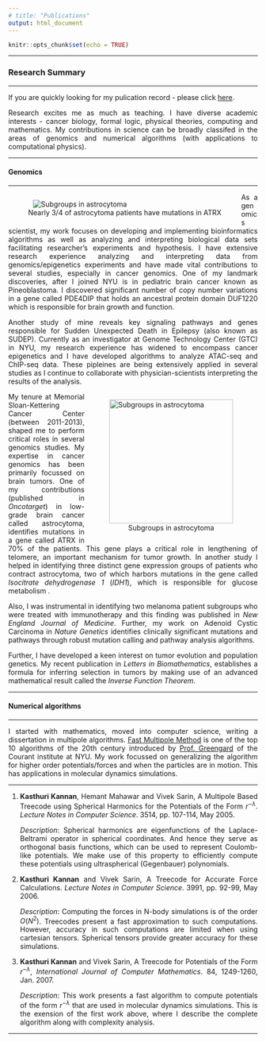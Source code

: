 ```yaml
---
# title: "Publications"
output: html_document
---
```


```r
knitr::opts_chunk$set(echo = TRUE)
```

<style>

body {
text-align: justify;}

figure figcaption {
    text-align: center;}
</style>


---

### Research Summary

---

If you are quickly looking for my pulication record - please click [here](https://kannan-kasthuri.github.io/publications.html). 

Research excites me as much as teaching. I have diverse academic interests - cancer biology, formal logic, physical theories, computing and mathematics. My contributions in science can be broadly classifed in the areas of genomics and numerical algorithms (with applications to computational physics).

---

#### Genomics

---

<!-- <img style="float: left;" src="ATRX.png" alt="genomics" hspace="10"> -->

<figure style="float:left;">
  <img alt="Subgroups in astrocytoma" src="ATRX.png" hspace="10" />
  <figcaption> Nearly 3/4 of astrocytoma patients have mutations in ATRX </figcaption>
</figure>


As a genomics scientist, my work focuses on developing and implementing bioinformatics algorithms as well as analyzing and interpreting biological data sets facilitating researcher’s experiments and hypothesis. I have extensive research experience analyzing and interpreting data from genomics/epigenetics experiments and have made vital contributions to several studies, especially in cancer genomics. One of my landmark discoveries, after I joined NYU is in pediatric brain cancer known as Pineoblastoma. I discovered significant number of copy number variations in a gene called PDE4DIP that holds an ancestral protein domain DUF1220 which is responsible for brain growth and function. 

Another study of mine reveals key signaling pathways and genes responsible for Sudden Unexpected Death in Epilepsy (also known as SUDEP). Currently as an investigator at Genome Technology Center (GTC) in NYU, my research experience has widened to encompass cancer epigenetics and I have developed algorithms to analyze ATAC-seq and ChIP-seq data. These pipleines are being extensively applied in several studies as I continue to collaborate with physician-scientists interpreting the results of the analysis.

<figure style="float:right;">
  <img alt="Subgroups in astrocytoma" src="astro.png" width="250" height="250" hspace="10" />
  <figcaption> Subgroups in astrocytoma </figcaption>
</figure>

My tenure at Memorial Sloan-Kettering Cancer Center (between 2011-2013), shaped me to perform critical roles in several genomics studies. My expertise in cancer genomics has been primarily focussed on brain tumors. One of my contributions (published in _Oncotarget_) in low-grade brain cancer called astrocytoma, identifies mutations in a gene called ATRX in 70% of the patients. This gene plays a critical role in lengthening of telomere, an important mechanism for tumor growth. In another study I helped in identifying three distinct gene expression groups of patients who contract astrocytoma, two of which harbors mutations in the gene called _Isocitrate dehydrogenase 1_ (_IDH1_), which is responsible for glucose metabolism . 


Also, I was instrumental in identifying two melanoma patient subgroups who were treated with immunotherapy and this finding was published in _New England Journal of Medicine_. Further, my work on Adenoid Cystic Carcinoma in _Nature Genetics_ identifies clinically significant mutations and pathways through robust mutation calling and pathway analysis algorithms.

Further, I have developed a keen interest on tumor evolution and population genetics. My recent publication in _Letters in Biomathematics_, establishes a formula for inferring selection in tumors by making use of an advanced mathematical result called the _Inverse Function Theorem_. 

---

#### Numerical algorithms

---

I started with mathematics, moved into computer science, writing a dissertation in multipole algorithms. [Fast Multipole Method](https://en.wikipedia.org/wiki/Fast_multipole_method) is one of the top 10 algorithms of the 20th century introduced by [Prof. Greengard](https://en.wikipedia.org/wiki/Leslie_Greengard) of the Courant institute at NYU. My work focussed on generalizing the algorithm for higher order potentials/forces and when the particles are in motion. This has applications in molecular dynamics simulations.

---

1. **Kasthuri Kannan**, Hemant Mahawar and Vivek Sarin, A Multipole Based Treecode using Spherical Harmonics for the Potentials of the Form $r^{-\lambda}$. _Lecture Notes in Computer Science_. 3514, pp. 107-114, May 2005.

    _Description_: Spherical harmonics are eigenfunctions of the Laplace-Beltrami operator in spherical coordinates. And hence they serve as orthogonal basis functions, which can be used to represent Coulomb-like potentials. We make use of this property to efficiently compute these potentials using ultraspherical (Gegenbauer) polynomials.

2. **Kasthuri Kannan** and Vivek Sarin, A Treecode for Accurate Force Calculations. _Lecture Notes in Computer Science_. 3991, pp. 92-99, May 2006.

    _Description_: Computing the forces in N-body simulations is of the order $O(N^2)$. Treecodes present a fast approximation to such computations. However, accuracy in such computations are limited when using cartesian tensors. Spherical tensors provide greater accuracy for these simulations.

3. **Kasthuri Kannan** and Vivek Sarin, A Treecode for Potentials of the Form $r^{-\lambda}$, _International Journal of Computer Mathematics_. 84, 1249-1260, Jan. 2007.

    _Description_: This work presents a fast algorithm to compute potentials of the form $r^{-\lambda}$ that are used in molecular dynamics simulations. This is the exension of the first work above, where I describe the complete algorithm along with complexity analysis.

---
